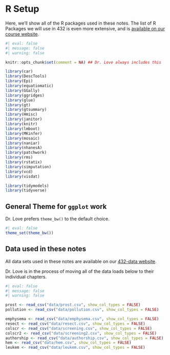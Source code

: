 # R Setup {.unnumbered}

Here, we'll show all of the R packages used in these notes. The list of R Packages we will use in 432 is even more extensive, and is [available on our course website](https://thomaselove.github.io/432-2023/software.html#r-packages-to-install).

```r
#| eval: false
#| message: false
#| warning: false

knitr::opts_chunk$set(comment = NA) ## Dr. Love always includes this

library(car)
library(DescTools)
library(Epi)
library(equatiomatic)
library(GGally)
library(ggridges)
library(glue)
library(gt)
library(gtsummary)
library(Hmisc)
library(janitor) 
library(knitr)
library(lmboot)
library(MKinfer)
library(mosaic)
library(naniar)
library(nhanesA)
library(patchwork)
library(rms)
library(rstatix)
library(simputation)
library(vcd)
library(visdat)

library(tidymodels)
library(tidyverse)

```

## General Theme for `ggplot` work {.unnumbered}

Dr. Love prefers `theme_bw()` to the default choice.

```r
#| eval: false
theme_set(theme_bw())
```

## Data used in these notes {.unnumbered}

All data sets used in these notes are available on our [432-data website](https://github.com/THOMASELOVE/432-data).

Dr. Love is in the process of moving all of the data loads below to their individual chapters.

```r
#| eval: false
#| message: false
#| warning: false

prost <- read_csv("data/prost.csv", show_col_types = FALSE) 
pollution <- read_csv("data/pollution.csv", show_col_types = FALSE) 

emphysema <- read_csv("data/emphysema.csv", show_col_types = FALSE) 
resect <- read_csv("data/resect.csv", show_col_types = FALSE) 
colscr <- read_csv("data/screening.csv", show_col_types = FALSE) 
colscr2 <- read_csv("data/screening2.csv", show_col_types = FALSE) 
authorship <- read_csv("data/authorship.csv", show_col_types = FALSE) 
hem <- read_csv("data/hem.csv", show_col_types = FALSE) 
leukem <- read_csv("data/leukem.csv", show_col_types = FALSE) 
```
